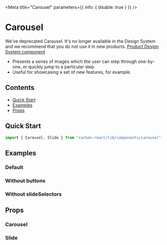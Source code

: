 

<Meta title="Carousel" parameters={{ info: { disable: true } }} />

# Carousel

<DeprecationWarning>
We've deprecated Carousel. It's no longer available in the Design System and we recommend that you do not use it in new products.
</DeprecationWarning>
<a
  target="_blank"
  href="https://zeroheight.com/2ccf2b601/p/0701e2-carousel-whats-new/b/248536"
  style={{ color: '#007E45', fontWeight: 'bold', textDecoration: 'underline' }}
>
  Product Design System component 
</a>

- Presents a series of images which the user can step through one-by-one, or quickly jump to a particular step.
- Useful for showcasing a set of new features, for example.

## Contents

- [Quick Start](#quick-start)
- [Examples](#examples)
- [Props](#props)

## Quick Start

```javascript
import { Carousel, Slide } from "carbon-react/lib/components/carousel";
```

## Examples

### Default

<Canvas name="default" of={CarouselStories.Default} />

### Without buttons

<Canvas name="without buttons" of={CarouselStories.WithoutButtons} />

### Without slideSelectors

<Canvas name="without slideSelectors" of={CarouselStories.WithoutSlideSelectors} />

## Props

### Carousel

<ArgTypes of={CarouselStories} />

### Slide

<ArgTypes of={SlideStories} />
